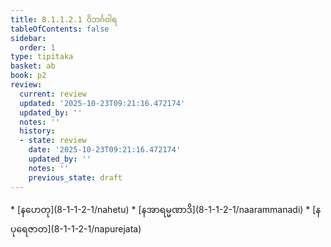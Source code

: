 ```yaml
---
title: 8.1.1.2.1 ဝိဘင်္ဂဝါရ
tableOfContents: false
sidebar:
  order: 1
type: tipitaka
basket: ab
book: p2
review:
  current: review
  updated: '2025-10-23T09:21:16.472174'
  updated_by: ''
  notes: ''
  history:
  - state: review
    date: '2025-10-23T09:21:16.472174'
    updated_by: ''
    notes: ''
    previous_state: draft
---
```



<ReviewStatus review={frontmatter.review} showDetails={true} />

<HypothesisAnnotation frontmatter={frontmatter} />

<DynamicBreadcrumb />



<TableOfContents book="p2" section="8.1.1.2.1">
* [နဟေတု](8-1-1-2-1/nahetu)
* [နအာရမ္မဏာဒိ](8-1-1-2-1/naarammanadi)
* [နပုရေဇာတ](8-1-1-2-1/napurejata)
</TableOfContents>